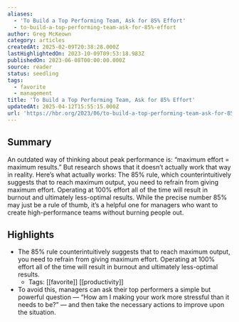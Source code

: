 ```yaml
---
aliases:
  - 'To Build a Top Performing Team, Ask for 85% Effort'
  - to-build-a-top-performing-team-ask-for-85%-effort
author: Greg McKeown
category: articles
createdAt: 2025-02-09T20:38:28.000Z
lastHighlightedOn: 2023-10-09T09:53:18.983Z
publishedOn: 2023-06-08T00:00:00.000Z
source: reader
status: seedling
tags:
  - favorite
  - management
title: 'To Build a Top Performing Team, Ask for 85% Effort'
updatedAt: 2025-04-12T15:55:15.000Z
url: 'https://hbr.org/2023/06/to-build-a-top-performing-team-ask-for-85-effort'
---
```

## Summary

An outdated way of thinking about peak performance is: “maximum effort = maximum results.” But research shows that it doesn’t actually work that way in reality. Here’s what actually works: The 85% rule, which counterintuitively suggests that to reach maximum output, you need to refrain from giving maximum effort. Operating at 100% effort all of the time will result in burnout and ultimately less-optimal results. While the precise number 85% may just be a rule of thumb, it’s a helpful one for managers who want to create high-performance teams without burning people out.

## Highlights

- The 85% rule counterintuitively suggests that to reach maximum output, you need to refrain from giving maximum effort. Operating at 100% effort all of the time will result in burnout and ultimately less-optimal results.
    - Tags: [[favorite]] [[productivity]]
- To avoid this, managers can ask their top performers a simple but powerful question — “How am I making your work more stressful than it needs to be?” — and then take the necessary actions to improve upon the situation.
